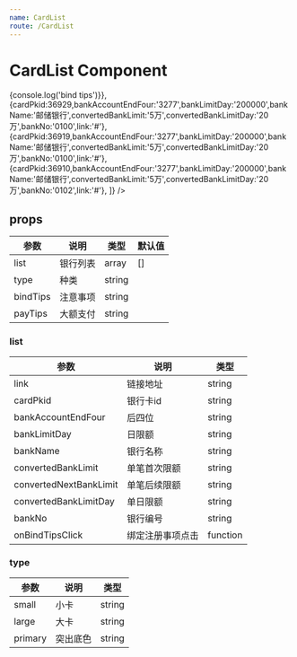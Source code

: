```yaml
---
name: CardList
route: /CardList
---
```



# CardList Component

<Playground>
    <CardList
        platform='mob'
        type='large'
        list={[
            {cardPkid:33635,bankAccountEndFour:'7499',bankLimitDay:'500001',bankName:'浦发银行',convertedBankLimit:'5万',convertedBankLimitDay:'50万',bankNo:'0310',link:'#',onBindTipsClick:()=>{console.log('bind tips')}},
            {cardPkid:36929,bankAccountEndFour:'3277',bankLimitDay:'200000',bankName:'邮储银行',convertedBankLimit:'5万',convertedBankLimitDay:'20万',bankNo:'0100',link:'#'},
            {cardPkid:36919,bankAccountEndFour:'3277',bankLimitDay:'200000',bankName:'邮储银行',convertedBankLimit:'5万',convertedBankLimitDay:'20万',bankNo:'0100',link:'#'},
            {cardPkid:36910,bankAccountEndFour:'3277',bankLimitDay:'200000',bankName:'邮储银行',convertedBankLimit:'5万',convertedBankLimitDay:'20万',bankNo:'0102',link:'#'},
        ]}
    />
</Playground>

## props

| 参数      | 说明                                      | 类型         | 默认值 |
|----------|------------------------------------------|-------------|-------|
| list | 银行列表 | array | [] |
| type | 种类 | string |  | small |
| bindTips | 注意事项 | string |  |
| payTips | 大额支付 | string |  |



### list

| 参数      | 说明                                      | 类型         |
|----------|------------------------------------------|-------------|
| link | 链接地址 | string |
| cardPkid | 银行卡id | string |
| bankAccountEndFour | 后四位 | string |
| bankLimitDay | 日限额 | string |
| bankName | 银行名称 | string |
| convertedBankLimit | 单笔首次限额 | string |
| convertedNextBankLimit | 单笔后续限额 | string |
| convertedBankLimitDay | 单日限额 | string |
| bankNo | 银行编号 | string |
| onBindTipsClick | 绑定注册事项点击 | function |


### type

| 参数      | 说明                                      | 类型         |
|----------|------------------------------------------|-------------|
| small | 小卡 | string |
| large | 大卡 | string |
| primary | 突出底色 | string |
